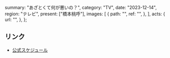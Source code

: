   summary: "あざとくて何が悪いの？",
  category: "TV",
  date: "2023-12-14",
  region: "テレビ",
  present: ["橋本桃呼"],
  images: [
    {
      path: "",
      ref: "",
    },
  ],
  acts: {
    url: "",
  },
};

## リンク

- [公式スケジュール](https://takanenonadeshiko.jp/?p=1590)
